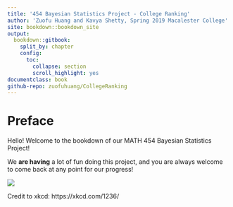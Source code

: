 ```yaml
---
title: '454 Bayesian Statistics Project - College Ranking'
author: 'Zuofu Huang and Kavya Shetty, Spring 2019 Macalester College'
site: bookdown::bookdown_site
output: 
  bookdown::gitbook:
    split_by: chapter
    config:
      toc:
        collapse: section
        scroll_highlight: yes
documentclass: book  
github-repo: zuofuhuang/CollegeRanking
---
```

  
# Preface

Hello! Welcome to the bookdown of our MATH 454 Bayesian Statistics Project!

We **are having** a lot of fun doing this project, and you are always welcome to come back at any point for our progress!

![](StartingComic.png)


Credit to xkcd: https://xkcd.com/1236/


